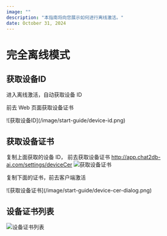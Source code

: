 ```yaml
---
image: ""
description: "本指南将向您展示如何进行离线激活。"
date: October 31, 2024
---
```


# 完全离线模式

## 获取设备ID
进入离线激活，自动获取设备 ID

前去 Web 页面获取设备证书

<div style={{maxWidth: '500px'}}>
![获取设备ID](/image/start-guide/device-id.png)
</div>


## 获取设备证书
复制上面获取的设备 ID，
前去获取设备证书 http://app.chat2db-ai.com/settings/deviceCer
![获取设备证书](/image/start-guide/device-cer.png)


复制下面的证书，前去客户端激活
<div style={{maxWidth: '500px' , margin: '20px 0'}}>
![获取设备证书](/image/start-guide/device-cer-dialog.png)
</div>


## 设备证书列表
![设备证书列表](/image/start-guide/device-cer-list.png)




